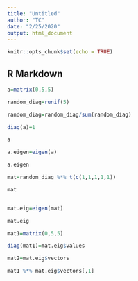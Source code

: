 ```yaml
---
title: "Untitled"
author: "TC"
date: "2/25/2020"
output: html_document
---
```


```r
knitr::opts_chunk$set(echo = TRUE)
```

## R Markdown


```r
a=matrix(0,5,5)

random_diag=runif(5)

random_diag=random_diag/sum(random_diag)

diag(a)=1
```

```r
a
```

```r
a.eigen=eigen(a)
```

```r
a.eigen
```

```r
mat=random_diag %*% t(c(1,1,1,1,1))
```

```r
mat
```

```r

```


```r
mat.eig=eigen(mat)

mat.eig
```

```r
mat1=matrix(0,5,5)

diag(mat1)=mat.eig$values

mat2=mat.eig$vectors
```

```r
mat1 %*% mat.eig$vectors[,1]
```


